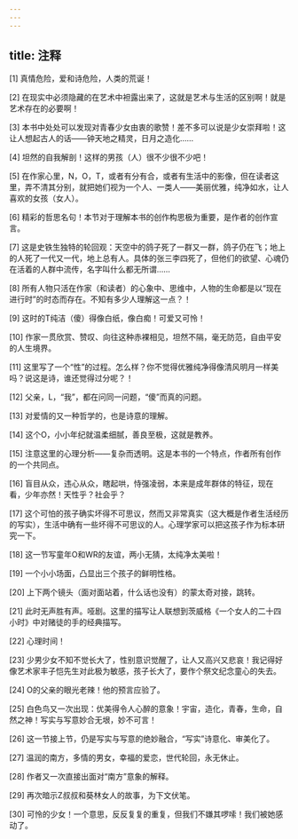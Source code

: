 ```yaml
---
---
---
```

title: 注释
---





[1] 真情危险，爱和诗危险，人类的荒诞！

[2] 在现实中必须隐藏的在艺术中袒露出来了，这就是艺术与生活的区别啊！就是艺术存在的必要啊！

[3] 本书中处处可以发现对青春少女由衷的歌赞！差不多可以说是少女崇拜啦！这让人想起古人的话——钟天地之精灵，日月之造化……

[4] 坦然的自我解剖！这样的男孩（人）很不少很不少吧！

[5] 在作家心里，N，O，T，或者有分有合，或者有生活中的影像，但在读者这里，弄不清其分别，就把她们视为一个人、一类人——美丽优雅，纯净如水，让人喜欢的女孩（女人）。

[6] 精彩的哲思名句！本节对于理解本书的创作构思极为重要，是作者的创作宣言。

[7] 这是史铁生独特的轮回观：天空中的鸽子死了一群又一群，鸽子仍在飞；地上的人死了一代又一代，地上总有人。具体的张三李四死了，但他们的欲望、心魂仍在活着的人群中流传，名字叫什么都无所谓……

[8] 所有人物只活在作家（和读者）的心象中、思维中，人物的生命都是以“现在进行时”的时态而存在。不知有多少人理解这一点？！

[9] 这时的T纯洁（傻）得像白纸，像白痴！可爱又可怜！

[10] 作家一贯欣赏、赞叹、向往这种赤裸相见，坦然不隔，毫无防范，自由平安的人生境界。

[11] 这里写了一个“性”的过程。怎么样？你不觉得优雅纯净得像清风明月一样美吗？说这是诗，谁还觉得过分呢？！

[12] 父亲，L，“我”，都在问同一问题，“傻”而真的问题。

[13] 对爱情的又一种哲学的，也是诗意的理解。

[14] 这个O，小小年纪就温柔细腻，善良至极，这就是教养。

[15] 注意这里的心理分析——复杂而透明。这是本书的一个特点，作者所有创作的一个共同点。

[16] 盲目从众，违心从众，瞎起哄，恃强凌弱，本来是成年群体的特征，现在看，少年亦然！天性乎？社会乎？

[17] 这个可怕的孩子确实坏得不可思议，然而又非常真实（这大概是作者生活经历的写实），生活中确有一些坏得不可思议的人。心理学家可以把这孩子作为标本研究一下。

[18] 这一节写童年O和WR的友谊，两小无猜，太纯净太美啦！

[19] 一个小小场面，凸显出三个孩子的鲜明性格。

[20] 上下两个镜头（面对面站着，什么话也没有）的蒙太奇对接，跳转。

[21] 此时无声胜有声。哑剧。这里的描写让人联想到茨威格《一个女人的二十四小时》中对赌徒的手的经典描写。

[22] 心理时间！

[23] 少男少女不知不觉长大了，性别意识觉醒了，让人又高兴又悲哀！我记得好像艺术家丰子恺先生对此极为敏感，孩子长大了，要作个祭文纪念童心的失去。

[24] O的父亲的眼光老辣！他的预言应验了。

[25] 白色鸟又一次出现：优美得令人心醉的意象！宇宙，造化，青春，生命，自然之神！写实与写意妙合无垠，妙不可言！

[26] 这一节接上节，仍是写实与写意的绝妙融合，“写实”诗意化、审美化了。

[27] 温润的南方，多情的男女，幸福的爱恋，世代轮回，永无休止。

[28] 作者又一次直接出面对“南方”意象的解释。

[29] 再次暗示Z叔叔和葵林女人的故事，为下文伏笔。

[30] 可怜的少女！一个意思，反反复复的重复，但我们不嫌其啰嗦！我们被她感动了。
